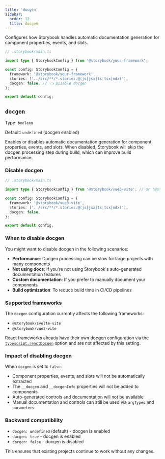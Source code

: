 ```yaml
---
title: 'docgen'
sidebar:
  order: 12
  title: docgen
---
```


Configures how Storybook handles automatic documentation generation for component properties, events, and slots.

```ts
// .storybook/main.ts

import type { StorybookConfig } from '@storybook/your-framework';

const config: StorybookConfig = {
  framework: '@storybook/your-framework',
  stories: ['../src/**/*.stories.@(js|jsx|ts|tsx|mdx)'],
  docgen: false, // 👈 Disable docgen
};

export default config;
```

## `docgen`

Type: `boolean`

Default: `undefined` (docgen enabled)

Enables or disables automatic documentation generation for component properties, events, and slots. When disabled, Storybook will skip the docgen processing step during build, which can improve build performance.

### Disable docgen

```ts
// .storybook/main.ts

import type { StorybookConfig } from '@storybook/vue3-vite'; // or '@storybook/svelte-vite'

const config: StorybookConfig = {
  framework: '@storybook/vue3-vite',
  stories: ['../src/**/*.stories.@(js|jsx|ts|tsx|mdx)'],
  docgen: false,
};

export default config;
```

### When to disable docgen

You might want to disable docgen in the following scenarios:

- **Performance**: Docgen processing can be slow for large projects with many components
- **Not using docs**: If you're not using Storybook's auto-generated documentation features
- **Custom documentation**: If you prefer to manually document your components
- **Build optimization**: To reduce build time in CI/CD pipelines

### Supported frameworks

The `docgen` configuration currently affects the following frameworks:

- `@storybook/svelte-vite`
- `@storybook/vue3-vite`

<Callout variant="info">

React frameworks already have their own docgen configuration via the [`typescript.reactDocgen`](./main-config-typescript.mdx#reactdocgen) option and are not affected by this setting.

</Callout>

### Impact of disabling docgen

When `docgen` is set to `false`:

- Component properties, events, and slots will not be automatically extracted
- The `__docgen` and `__docgenInfo` properties will not be added to components
- Auto-generated controls and documentation will not be available
- Manual documentation and controls can still be used via `argTypes` and `parameters`

### Backward compatibility

- `docgen: undefined` (default) - docgen is enabled
- `docgen: true` - docgen is enabled  
- `docgen: false` - docgen is disabled

This ensures that existing projects continue to work without any changes.